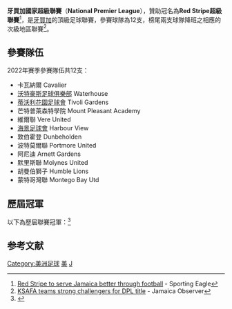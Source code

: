 {{Infobox football league
| name                 = 牙買加國家超級聯賽
| logo                 = <!-- 檔案不存在 Red Stripe Premier League Logo.png ，可從英文維基百科取得 -->
| pixels               = 
| country              = [[牙買加|牙買加]]
| confed               = [[CONCACAF|CONCACAF]]
| founded              = 1973年
| folded               = 
| divisions            = 
| teams                = 12 隊
| feeds                = 
| promotion            = 
| relegation           = [[KSAFA超級聯賽|KSAFA超級聯賽]]
| levels               = 1
| domest_cup           = [[JFF冠軍盃|JFF冠軍盃]]
| confed_cup           = [[加勒比球會錦標賽|加勒比球會錦標賽]]<br />[[美冠盃|美冠盃]]<br />[[中北美洲及加勒比海聯賽|中北美洲及加勒比海聯賽]]
| champions            = [[騎士足球會|騎士]]
| season               = 2021
| most successful club = [[波特莫爾聯足球會|波特莫爾聯]] ( 7 次)
| tv                   = 
| website              = [http://www.premierleaguejamaica.com/ PremierLeagueJamaica.com]
| current              = 
}}

'''牙買加國家超級聯賽'''（'''National Premier League'''），贊助冠名為'''Red Stripe超級聯賽'''<ref>[http://sportingeagle.com/?p=1551 Red Stripe to serve Jamaica better through football]{{Dead link|date=2020年1月 |bot=InternetArchiveBot |fix-attempted=yes }} - Sporting Eagle</ref>，是[[牙買加|牙買加]]的頂級足球聯賽，參賽球隊為12支，榜尾兩支球隊降班之相應的次級地區聯賽<ref>[http://www.jamaicaobserver.com/sports/html/20080920T220000-0500_140373_OBS_KSAFA_TEAMS_STRONG_CHALLENGERS_FOR_DPL_TITLE.asp KSAFA teams strong challengers for DPL title] {{Wayback|url=http://www.jamaicaobserver.com/sports/html/20080920T220000-0500_140373_OBS_KSAFA_TEAMS_STRONG_CHALLENGERS_FOR_DPL_TITLE.asp |date=20080922012117 }} - Jamaica Observer</ref>。

== 參賽隊伍 ==
2022年賽季參賽隊伍共12支：
*卡瓦納爾 Cavalier
*[[沃特豪斯足球俱樂部|沃特豪斯足球俱樂部]] Waterhouse
*[[蒂沃利花園足球會|蒂沃利花園足球會]] Tivoli Gardens
*芒特普萊森特學院 Mount Pleasant Academy
*維爾聯 Vere United
*[[海景足球會|海景足球會]] Harbour View
*敦伯霍登 Dunbeholden
*波特莫爾聯 Portmore United
*阿尼迪 Arnett Gardens
*默里斯聯 Molynes United
*胡曼伯獅子 Humble Lions
*蒙特哥灣聯 Montego Bay Utd


== 歷屆冠軍 ==
以下為歷屆聯賽冠軍：<ref>{{cite web |title=Jamaica - List of Champions |url=http://www.rsssf.com/tablesj/jamchamp.html |publisher=RSSSF |accessdate=2020年5月28日 |archive-date=2021年11月11日 |archive-url=https://web.archive.org/web/20211111050306/http://www.rsssf.com/tablesj/jamchamp.html |dead-url=no }}</ref>
{{columns-list|3|
*1973–74：[[山度士足球會_(牙買加)|山度士]]
*1974–75：[[山度士足球會_(牙買加)|山度士]]
*1975–76：[[山度士足球會_(牙買加)|山度士]]
*1976–77：[[山度士足球會_(牙買加)|山度士]]
*1977–78：[[阿內特花園足球會|阿內特花園]]
*1978–79：''停辦''
*1979–80：[[山度士足球會_(牙買加)|山度士]]
*1980–81：[[騎士足球會|騎士]]
*1981–82：''停辦''
*1982–83：[[蒂沃利花園足球會|蒂沃利花園]]
*1983–84：[[男童鎮足球會|男童鎮]]
*1984–85：[[牙買加國防軍|牙買加國防軍]]
*1985–86：[[男童鎮足球會|男童鎮]]
*1986–87：[[蒙特哥灣聯足球會|施巴聯]]
*1987–88：[[瓦達達足球會|瓦達達]]
*1988–89：[[男童鎮足球會|男童鎮]]
*1989–90：[[雷諾足球會|雷諾]]
*1990–91：[[雷諾足球會|雷諾]]
*1991–92：[[瓦達達足球會|瓦達達]]
*1992–93：[[波特莫爾聯足球會|冒險聯]]
*1993–94：[[藍紫踢球者足球會|藍紫踢球者]]
*1994–95：[[雷諾足球會|雷諾]]
*1995–96：[[藍紫踢球者足球會|藍紫踢球者]]
*1996–97：[[蒙特哥灣聯足球會|施巴聯]]
*1997–98：[[沃特豪斯足球俱樂部|沃特豪斯]]
*1998–99：[[蒂沃利花園足球會|蒂沃利花園]]
*1999–2000：[[海景足球會|海景]]
*2000–01：[[阿內特花園足球會|阿內特花園]]
*2001–02：[[阿內特花園足球會|阿內特花園]]
*2002–03：[[波特莫爾聯足球會|冒險聯]]
*2003–04：[[蒂沃利花園足球會|蒂沃利花園]]
*2004–05：[[波特莫爾聯足球會|波特莫爾聯]]
*2005–06：[[沃特豪斯足球俱樂部|沃特豪斯]]
*2006–07：[[海景足球會|海景]]
*2007–08：[[波特莫爾聯足球會|波特莫爾聯]]
*2008–09：[[蒂沃利花園足球會|蒂沃利花園]]
*2009–10：[[海景足球會|海景]]
*2010–11：[[蒂沃利花園足球會|蒂沃利花園]]
*2011–12：[[波特莫爾聯足球會|波特莫爾聯]]
*2012–13：[[海景足球會|海景]]
*2013–14：[[蒙特哥灣聯足球會|蒙特哥灣聯]]
*2014–15：[[阿內特花園足球會|阿內特花園]]
*2015–16：[[蒙特哥灣聯足球會|蒙特哥灣聯]]
*2016–17：[[阿內特花園足球會|阿內特花園]]
*2017–18：[[波特莫爾聯足球會|波特莫爾聯]]
*2018–19：[[波特莫爾聯足球會|波特莫爾聯]]
*2019–20：''由於[[2019冠狀病毒病疫情|2019冠狀病毒病疫情]]腰斬聯賽''
*2021：[[騎士足球會|騎士]]
}}

== 参考文献 ==
{{reflist}}

{{CONCACAF leagues}}

[[Category:美洲足球|Category:美洲足球]]
[[Category:國家頂級足球聯賽|美]]
[[Category:美洲各國足球聯賽|J]]